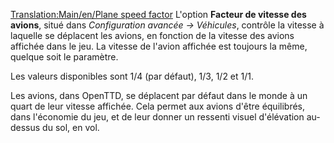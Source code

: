 [[Translation:Main/en/Plane speed factor]]
{{en/-}}
L'option '''Facteur de vitesse des avions''', situé dans ''Configuration avancée -> Véhicules'', contrôle la vitesse à laquelle se déplacent les avions, en fonction de la vitesse des avions affichée dans le jeu. La vitesse de l'avion affichée est toujours la même, quelque soit le paramètre.

Les valeurs disponibles sont 1/4 (par défaut), 1/3, 1/2 et 1/1.

Les avions, dans OpenTTD, se déplacent par défaut dans le monde à un quart de leur vitesse affichée. Cela permet aux avions d'être équilibrés, dans l'économie du jeu, et de leur donner un ressenti visuel d'élévation au-dessus du sol, en vol.